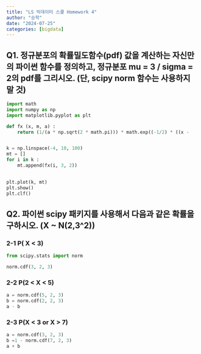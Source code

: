 ```yaml
---
title: "LS 빅데이터 스쿨 Homework 4"
author: "승학"
date: "2024-07-25"
categories: [bigdata]
---
```


## Q1. 정규분포의 확률밀도함수(pdf) 값을 계산하는 자신만의 파이썬 함수를 정의하고, 정규분포 mu = 3 / sigma = 2의 pdf를 그리시오. (단, scipy norm 함수는 사용하지 말 것)

```python
import math
import numpy as np
import matplotlib.pyplot as plt

def fx (x, m, a) :
    return (1/(a * np.sqrt(2 * math.pi))) * math.exp((-1/2) * ((x -         m)/a)**2)


k = np.linspace(-4, 10, 100)
mt = []
for i in k :
    mt.append(fx(i, 3, 2))
    

plt.plot(k, mt)
plt.show()
plt.clf()


```

## Q2. 파이썬 scipy 패키지를 사용해서 다음과 같은 확률을 구하시오. (X ~ N(2,3^2))

### 2-1 P( X < 3)

```python
from scipy.stats import norm

norm.cdf(3, 2, 3)


```
### 2-2 P(2 < X < 5)

```python

a = norm.cdf(5, 2, 3)
b = norm.cdf(2, 2, 3)
a - b

```

### 2-3 P(X < 3 or X > 7)

```python

a = norm.cdf(3, 2, 3)
b =1 - norm.cdf(7, 2, 3)
a + b

```



